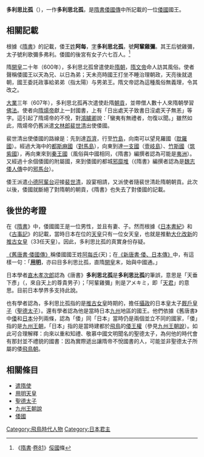 '''多利思比孤'''（{{lang|ja|たりしひこ}}），一作'''多利思北孤'''，是[[隋書|隋書]][[s:隋書/卷81#倭國|倭國傳]]中所記載的一位[[倭國|倭國]]國王。
==相關記載==
根據《[[隋書|隋書]]》的記載，倭王[[姓|姓]]'''阿每'''，[[表字|字]]'''多利思北孤'''，號'''阿輩雞彌'''。其王后號雞彌，太子號利歌彌多弗利。倭國的後宮有女子六七百人。<ref>《[[:s:隋書|隋書]]·[[:s:隋書/卷81|卷81]]》[[:s:隋書/卷81#俀國|俀國]]條</ref>


隋[[開皇|開皇]]二十年（600年），多利思北孤曾遣使赴[[隋朝|隋朝]]，[[隋文帝|隋文帝]]命人訪其風俗。使者聲稱倭國王以天為兄、以日為弟；天未亮時國王打坐不睡治理朝政，天亮後就退朝，國王委託政事給弟弟（指太陽）与男弟王。隋文帝認為這種風俗無義理，令其改之。

[[大業|大業]]三年（607年），多利思北孤再次遣使赴隋[[朝貢|朝貢]]，並帶僧人數十人來隋朝學習[[佛法|佛法]]。使者向[[隋煬帝|隋煬帝]]獻上一封國書，上有「日出處天子致書日沒處天子無恙」等字。這引起了隋煬帝的不悅，對[[鴻臚卿|鴻臚卿]]說：「蠻夷有無禮者，勿復以聞。」雖然如此，隋煬帝仍舊派遣[[文林郎|文林郎]][[裴世清|裴世清]]出使倭國。

裴世清出使倭國的路線是：先到達[[百濟|百濟]]，行至[[竹島|竹島]]，向南可以望見{{僻字|𨈭|左「身」右「冉」}}羅國（[[耽羅國|耽羅國]]）。經過大海中的[[都斯麻國|都斯麻國]]（[[對馬島|對馬島]]），向東到達[[一支國|一支國]]（[[壹岐島|壹岐島]]）、[[竹斯國|竹斯國]]（[[筑紫國|筑紫國]]），再向東來到[[秦王國|秦王國]]（風俗與中國相同，《隋書》編撰者認為可能是[[夷洲|夷洲]]）。又經過十余個倭國的附屬國，來到倭國的都城[[邪靡堆|邪靡堆]]（《隋書》編撰者認為是[[魏志倭人傳|魏志倭人傳]]中的[[邪馬台國|邪馬台]]）。

倭王派遣[[冠位十二階|小德]][[阿輩台|阿輩台]]迎接[[裴世清|裴世清]]，設宴相請，又派使者隨裴世清赴隋朝朝貢。此次以後，倭國就斷絕了對隋朝的朝貢，《隋書》也失去了對倭國的記載。

==後世的考證==
在《[[隋書|隋書]]》中，倭國國王是一位男性，並且有妻、子。然而根據《[[日本書紀|日本書紀]]》和《[[古事記|古事記]]》的記載，當時日本在位的[[天皇|天皇]]只有一位女天皇，也就是推動[[大化改新|大化改新]]的[[推古天皇|推古女皇]]（33任天皇）。因此，多利思比孤的真實身份存疑。

[[s:舊唐書/卷199上#倭國|《舊唐書·倭國傳》]]稱倭國國王姓[[阿每氏|阿每氏]](天)；在[[s:新唐書/卷220#倭，日本|《新唐書·倭、日本傳》]]中，有這樣一句：「'''[[用明天皇|用明]]'''，亦曰目多利思比孤，直隋[[開皇|開皇]]末，始與中國通。」

日本學者[[直木孝次郎|直木孝次郎]]認為《唐書》'''多利思北孤'''是'''多利思比孤'''的筆誤，意思是「天垂下彥」（{{lang|ja|天より垂下した彦}}，來自天上的尊貴男子）；「阿輩雞彌」則是アメキミ，即「[[治天下大王|天君]]」的意思。目前日本學界多支持此說。

也有學者認為，多利思比孤指的是[[推古天皇|推古女皇]]時期的，擔任[[攝政|攝政]]的日本皇太子[[厩戶皇子|厩戶皇子]]（[[聖德太子|聖德太子]]）。還有學者認為他是當時日本[[九州島|九州]]地區的國王。他們依據《舊唐書》中[[s:舊唐書/卷199上#倭國|倭]]和[[s:舊唐書/卷199上#日本|日本]]分列兩條，認為「倭」同「日本」當時仍是兩個並立不同的國家，「倭」指的是[[九州王朝|九州王朝]]，「日本」指的是當時建都於[[飛鳥|飛鳥]]的[[倭王權|倭王權]]（參見[[九州王朝說|九州王朝說]]）。如此可合理解釋：向來以重和知禮、敬慕中國文明聞名的聖德太子，為何他的時代會有那封並不禮貌的國書：因為實際遞出讓隋帝不悅國書的人，可能並非聖德太子所屬的倭[[飛鳥時代|飛鳥朝]]。

==相關條目==
{{wikisource|隋書/卷81}}
*[[遣隋使|遣隋使]]
*[[用明天皇|用明天皇]]
*[[聖德太子|聖德太子]]
*[[九州王朝說|九州王朝說]]
*[[倭國|倭國]]

{{DEFAULTSORT:Tarishihiko}}
[[Category:飛鳥時代人物|Category:飛鳥時代人物]]
[[Category:日本君主|Category:日本君主]]